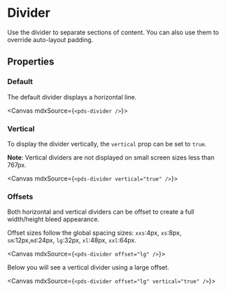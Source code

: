 

<Meta of={stories} />

# Divider

Use the divider to separate sections of content. You can also use them to override auto-layout padding.

## Properties

<ArgTypes of={stories} />

### Default

The default divider displays a horizontal line.

<Canvas mdxSource={`
<pds-divider />
`}>
  <pds-divider />
</Canvas>

### Vertical

To display the divider vertically, the `vertical` prop can be set to `true`.

**Note**: Vertical dividers are not displayed on small screen sizes less than 767px.

<Canvas mdxSource={`
<pds-divider vertical="true" />
`}>
  <div style={{ height: '150px' }}>
    <pds-divider vertical="true" />
  </div>
</Canvas>

### Offsets

Both horizontal and vertical dividers can be offset to create a full width/height bleed appearance.

Offset sizes follow the global spacing sizes: `xxs`:4px, `xs`:8px, `sm`:12px,`md`:24px, `lg`:32px, `xl`:48px, `xxl`:64px.

<Canvas mdxSource={`
<pds-divider offset="lg" />
`}>
  <pds-divider offset="lg" />
</Canvas>

Below you will see a vertical divider using a large offset.

<Canvas mdxSource={`
<pds-divider offset="lg" vertical="true" />
`}>
  <div style={{ height: '150px' }}>
    <pds-divider offset="lg" vertical="true" />
  </div>
</Canvas>
